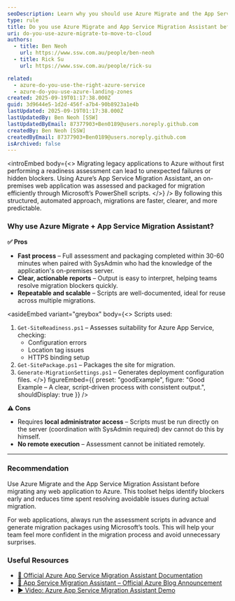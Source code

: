 ```yaml
---
seoDescription: Learn why you should use Azure Migrate and the App Service Migration Assistant for assessing and migrating on-premise applications to Azure with a fast, clear, and repeatable process.
type: rule
title: Do you use Azure Migrate and App Service Migration Assistant before migrating your app to the cloud?
uri: do-you-use-azure-migrate-to-move-to-cloud
authors:
  - title: Ben Neoh
    url: https://www.ssw.com.au/people/ben-neoh
  - title: Rick Su
    url: https://www.ssw.com.au/people/rick-su

related:
  - azure-do-you-use-the-right-azure-service
  - azure-do-you-use-azure-landing-zones
created: 2025-09-19T01:17:38.000Z
guid: 3d9644e5-1d2d-456f-a7b4-90b8923a1e4b
lastUpdated: 2025-09-19T01:17:38.000Z
lastUpdatedBy: Ben Neoh [SSW]
lastUpdatedByEmail: 87377903+Ben0189@users.noreply.github.com
createdBy: Ben Neoh [SSW]
createdByEmail: 87377903+Ben0189@users.noreply.github.com
isArchived: false
---
```


<introEmbed
  body={<>
Migrating legacy applications to Azure without first performing a readiness assessment can lead to unexpected failures or hidden blockers. Using Azure’s App Service Migration Assistant, an on-premises web application was assessed and packaged for migration efficiently through Microsoft’s PowerShell scripts.
  </>}
/>
By following this structured, automated approach, migrations are faster, clearer, and more predictable.

### Why use Azure Migrate + App Service Migration Assistant?

**✅ Pros**

* **Fast process** – Full assessment and packaging completed within 30-60 minutes when paired with SysAdmin who had the knowledge of the application's on-premises server.
* **Clear, actionable reports** – Output is easy to interpret, helping teams resolve migration blockers quickly.
* **Repeatable and scalable** – Scripts are well-documented, ideal for reuse across multiple migrations.

<asideEmbed
  variant="greybox"
  body={<>
    Scripts used:

1. `Get-SiteReadiness.ps1` – Assesses suitability for Azure App Service, checking:
   * Configuration errors
   * Location tag issues
   * HTTPS binding setup
2. `Get-SitePackage.ps1` – Packages the site for migration.
3. `Generate-MigrationSettings.ps1` – Generates deployment configuration files.
  </>}
  figureEmbed={{
    preset: "goodExample",
    figure: "Good Example – A clear, script-driven process with consistent output.",
    shouldDisplay: true
  }}
/>

**⚠️ Cons**

* Requires **local administrator access** – Scripts must be run directly on the server (coordination with SysAdmin required) dev cannot do this by himself.
* **No remote execution** – Assessment cannot be initiated remotely.

---

### Recommendation

Use Azure Migrate and the App Service Migration Assistant before migrating any web application to Azure. This toolset helps identify blockers early and reduces time spent resolving avoidable issues during actual migration.

For web applications, always run the assessment scripts in advance and generate migration packages using Microsoft’s tools. This will help your team feel more confident in the migration process and avoid unnecessary surprises.

### Useful Resources

* [🔗 Official Azure App Service Migration Assistant Documentation](https://learn.microsoft.com/en-us/azure/app-service/app-service-migration-assistant?WT.mc_id=AZ-MVP-33518)
* [🔗 App Service Migration Assistant – Official Azure Blog Announcement](https://azure.microsoft.com/en-us/blog/introducing-the-app-service-migration-assistant-for-asp-net-applications/?WT.mc_id=AZ-MVP-33518)
* [▶️ Video: Azure App Service Migration Assistant Demo](https://www.youtube.com/watch?v=9LBUmkUhmXU)

